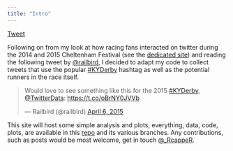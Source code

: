 ```yaml
---
title: "Intro"
---
```


<a href="https://twitter.com/share" class="twitter-share-button" data-url="http://durtal.github.io/KYDerby2015-twitter/index.html" data-text="Kentucky Derby 2015 Twitter Analysis, Intro" data-via="_RcappeR" data-related="_RcappeR" data-hashtags="rstats,KYDerby">Tweet</a>
<script>!function(d,s,id){var js,fjs=d.getElementsByTagName(s)[0],p=/^http:/.test(d.location)?'http':'https';if(!d.getElementById(id)){js=d.createElement(s);js.id=id;js.src=p+'://platform.twitter.com/widgets.js';fjs.parentNode.insertBefore(js,fjs);}}(document, 'script', 'twitter-wjs');</script>

Following on from my look at how racing fans interacted on twitter during the 2014 and 2015 Cheltenham Festival (see the [dedicated site](http://durtal.github.io/cheltenham-festival-2015-twitter/index.html)) and reading the following tweet by [\@railbird](https://twitter.com/railbird), I decided to adapt my code to collect tweets that use the popular [#KYDerby](https://twitter.com/search?q=%23KYDerby&src=typd) hashtag as well as the potential runners in the race itself.

<blockquote class="twitter-tweet" lang="en-gb"><p>Would love to see something like this for the 2015 <a href="https://twitter.com/hashtag/KYDerby?src=hash">#KYDerby</a>, <a href="https://twitter.com/TwitterData">@TwitterData</a>: <a href="https://t.co/oBrNY0JVVb">https://t.co/oBrNY0JVVb</a></p>&mdash; Railbird (@railbird) <a href="https://twitter.com/railbird/status/585128431060418563">April 6, 2015</a></blockquote>

This site will host some simple analysis and plots, everything, data, code, plots, are available in this [repo](https://github.com/durtal/KYDerby2015-twitter) and its various branches.  Any contributions, such as posts would be most welcome, get in touch [@\_RcappeR](https://twitter.com/_RcappeR).
